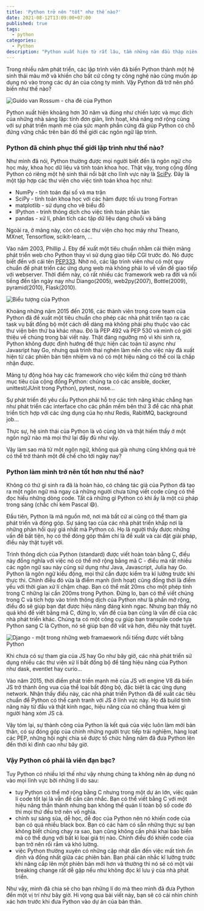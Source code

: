 ```yaml
---
title: 'Python trở nên "tốt" như thế nào?'
date: 2021-08-12T13:09:00+07:00
published: true
tags:
  - python
categories:
  - Python
description: "Python xuất hiện từ rất lâu, tầm những năm đầu thập niên 90. Nhưng cho đến nay, nhiều người vẫn chỉ biết đến Python là ngôn ngữ lập trình dành cho các lĩnh vực như trí tuệ nhân tạo, khoa học dữ liệu, ... Qua bài viết này, mình muốn cho các bạn thấy Python có thể làm những gì và tại sao Python trở thành một trong những ngôn ngữ có vai trò quan trọng trong thế giới lập trình."
---
```


Trong nhiều năm phát triển, các lập trình viên đã biến Python thành một hệ sinh thái màu mỡ và khiến cho bất cứ công ty công nghệ nào cũng muốn áp dụng nó vào trong các dự án của công ty mình. Vậy Python đã trở nên phổ biến như thế nào?

<Image
  src="/images/GuidoAvatar_400x400.jpg"
  title="Guido van Rossum - cha đẻ của Python"
  height={200}
/>

Python xuất hiện khoảng hơn 30 năm và đúng như chiến lược và mục đích của những nhà sáng lập: tính đơn giản, linh hoạt, khả năng mở rộng cùng với sự phát triển mạnh mẽ của sức mạnh phần cứng đã giúp Python có chỗ đứng vững chắc trên bản đồ thế giới các ngôn ngữ lập trình.

### Python đã chinh phục thế giới lập trình như thế nào?

Như mình đã nói, Python thường được mọi người biết đến là ngôn ngữ cho học máy, khoa học dữ liệu và tính toán khoa học. Thật vậy, trong cộng đồng Python có riêng một hệ sinh thái nổi bật cho lĩnh vực này là [SciPy](https://scipy.org). Đây là một tập hợp các thư viện cho việc tính toán khoa học như:

- NumPy - tính toán đại số và ma trận
- SciPy - tính toán khoa học với các hàm được tối ưu trong Fortran
- matplotlib - sử dụng cho vẽ biểu đồ
- IPython - trình thông dịch cho việc tính toán phân tán
- pandas - xử lí, phân tích các tập dữ liệu dạng chuỗi và bảng

Ngoài ra, ở mảng này, còn có các thư viện cho học máy như Theano, MXnet, Tensorflow, scikit-learn, ...

Vào năm 2003, Phillip J. Eby đề xuất một tiêu chuẩn nhằm cải thiện mảng phát triển web cho Python thay vì sử dụng giao tiếp CGI trước đó. Nó được biết đến với cái tên [PEP333](https://www.python.org/dev/peps/pep-0333/). Nhờ nó, các lập trình viên như có một quy chuẩn để phát triển các ứng dụng web mà không phải lo về vấn đề giao tiếp với webserver. Thời điểm này, có rất nhiều các framework web ra đời và nổi tiếng đến tận ngày nay như Diango(2005), web2py(2007), Bottle(2009), pyramid(2010), Flask(2010).

<Image
  src="/images/logoPython.png"
  title="Biểu tượng của Python"
  height={150}
/>

Khoảng những năm 2015 đến 2016, các thành viên trong core team của Python đã đề xuất một tiêu chuẩn cho phép các nhà phát triển tạo ra các task vụ bất đồng bộ một cách dễ dàng mà không phải phụ thuộc vào các thư viện bên thứ ba khác nhau. Đó là PEP 492 và PEP 530 và mình có giới thiệu về chúng trong <Link href="/posts/bat-dong-bo-trong-python-phan-1-coroutine">bài viết này</Link>. Thật đáng ngưỡng mộ vì khi sinh ra, Python không được định hướng để thực hiện các toán tử async như Javasript hay Go, nhưng quá trình thai nghén làm nền cho việc này đã xuất hiện từ các phiên bản tiền nhiệm và nó có một hiệu năng có thể coi là chấp nhận được.

Mảng tự động hóa hay các framework cho việc kiểm thử cũng trở thành mục tiêu của cộng đồng Python: chúng ta có các ansible, docker, unittest(JUnit trong Python), pytest, nose...

Sự phát triển đó yêu cầu Python phải hỗ trợ các tính năng khác chẳng hạn như phát triển các interface cho các phần mềm bên thứ 3 để các nhà phát triển tích hợp với các ứng dụng của họ như Redis, RabitMQ, background job...

Thực sự, hệ sinh thái của Python là vô cùng lớn và thật hiếm thấy ở một ngôn ngữ nào mà mọi thứ lại đầy đủ như vậy.

Vậy làm sao mà từ một ngôn ngữ, không quá già nhưng cũng không quá trẻ có thể trở thành một đế chế cho tới ngày nay?

### Python làm mình trở nên tốt hơn như thế nào?

Không có thứ gì sinh ra đã là hoàn hảo, có chăng tác giả của Python đã tạo ra một ngôn ngữ mà ngay cả những người chưa từng viết code cũng có thể đọc hiểu những dòng code. Tất cả những gì Python có khi ấy là một cú pháp trong sáng (chắc chỉ kém Pascal :smile:).

Đầu tiên, Python là mã nguồn mở, nơi mà bất cứ ai cũng có thể tham gia phát triển và đóng góp. Sự sáng tạo của các nhà phát triển khắp nơi là những phản hồi quý giá nhất mà Python có. Họ là người thấy được những vấn đề bất tiện, họ có thể đóng góp thầm chí là đề xuất và cài đặt giải pháp, điều này thật tuyệt vời.

Trình thông dịch của Python (standard) được viết hoàn toàn bằng C, điều này đồng nghĩa với việc nó có thể mở rộng bằng mã C - điều mà rất nhiều các ngôn ngữ sau này cũng sử dụng như Java, Javascript, Julia hay Go. Python là ngôn ngữ kiểu động, mọi thứ cần được kiểm tra kĩ lưỡng trước khi thực thi. Chính điều đó vừa là điểm mạnh (linh hoạt) cũng đồng thời là điểm yếu với thời gian xử lí chậm chạp. Bạn có thể mất 20ms cho một phép tính trong C những lại cần 200ms trong Python. Đừng lo, bạn có thể viết chúng trong C và tích hợp vào trình thông dịch của Python như là phần mở rộng, điều đó sẽ giúp bạn đạt được hiệu năng đáng kinh ngạc. Nhưng bạn thấy nó quá khó để viết bằng mã C, đừng lo, vấn đề của bạn cũng là vấn đề của các nhà phát triển khác.
Chúng ta có một công cụ giúp bạn transpile code tựa Python sang C là Cython, nó sẽ giúp bạn đỡ vất vả hơn, điều này thật tuyệt.

<Image
  src="/images/django-hexbin.png"
  title="Django - một trong những web framaework nổi tiếng được viết bằng Python"
  height={150}
/>

Khi chưa có sự tham gia của JS hay Go như bây giờ, các nhà phát triển sử dụng nhiều các thư viện xử lí bất đồng bộ để tăng hiệu năng của Python như dask, eventlet hay curio...

Vào năm 2015, thời điểm phát triển mạnh mẽ của JS với engine V8 đã biến JS trở thành ông vua của thể loại bất động bộ, đặc biệt là các ứng dụng network. Nhận thấy điều này, các nhà phát triển Python đã đề xuất các tiêu chuẩn để Python có thể cạnh tranh với JS ở lĩnh vực này. Họ đã build tính năng này từ đầu và thật kinh ngạc, hiệu năng của nó chẳng thua kém gì người hàng xóm JS cả.

Vậy tóm lại, sự thành công của Python là kết quả của việc luôn làm mới bản thân, có sự đóng góp của chính những người trực tiếp trải nghiệm, hàng loạt các PEP, những hội nghị chia sẻ được tổ chức hằng năm đã đưa Python lên đến thời kì đỉnh cao như bây giờ.

### Vậy Python có phải là viên đạn bạc?

Tuy Python có nhiều lợi thế như vậy nhưng chúng ta không nên áp dụng nó vào mọi lĩnh vực bởi những lí do sau:

- tuy Python có thể mở rộng bằng C nhưng trong một dự án lớn, việc quản lí code tốt lại là vẫn đề cần cân nhắc. Bạn có thể viết bằng C với một hiệu năng thần thánh nhưng bạn không thể quản lí toàn bộ số code đó thì mọi thứ đều trở nên vô nghĩa.
- chính sự sáng sủa, dễ học, dễ đọc của Python nên nó khiến code của bạn có quá nhiều black box. Bạn có các hàm có sẵn những thực sự bạn không biết chúng chạy ra sao, bạn cũng không cần phải khai báo biến mà có thể dụng với bất kì loại giá trị nào. Chính điều đó khiến code của bạn trở nên rối rắm và khó lường.
- việc Python thường xuyên có những cập nhật dẫn đến việc mất tính ổn định và đồng nhất giữa các phiên bản. Bạn phải cân nhắc kĩ lưỡng trước khi nâng cấp lên một phiên bản mới hơn và thường thì nó sẽ có một vài breaking change rất dễ gặp nếu như không đọc kĩ lưu ý của nhà phát triển.

Như vậy, mình đã chia sẻ cho bạn những lí do mà theo mình đã đưa Python đến một vị trí như bây giờ. Hi vọng qua bài viết này, bạn sẽ có cái nhìn chính xác hơn trước khi đưa Python vào dự án của bản thân.
